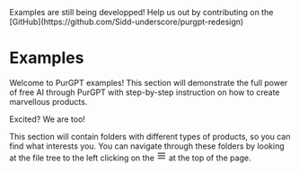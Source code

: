  
<Callout emoji="💡">
 Examples are still being developped! Help us out by contributing on the [GitHub](https://github.com/Sidd-underscore/purgpt-redesign)
</Callout>

# Examples

Welcome to PurGPT examples! This section will demonstrate the full power of free AI through PurGPT with step-by-step instruction on how to create marvellous products. 

Excited? We are too!

This section will contain folders with different types of products, so you can find what interests you. You can navigate through these folders by 
<span className="hidden md:inline"> looking at the file tree to the left </span>
<span className="inline-flex items-center md:hidden"> clicking on the <svg fill="none" className="mx-2" width="18" height="18" viewBox="0 0 24 24" stroke="currentColor"><g><path stroke-linecap="round" stroke-linejoin="round" stroke-width="2" d="M4 6h16"></path></g><path stroke-linecap="round" stroke-linejoin="round" stroke-width="2" d="M4 12h16"></path><g><path stroke-linecap="round" stroke-linejoin="round" stroke-width="2" d="M4 18h16"></path></g></svg> at the top of the page.</span>
